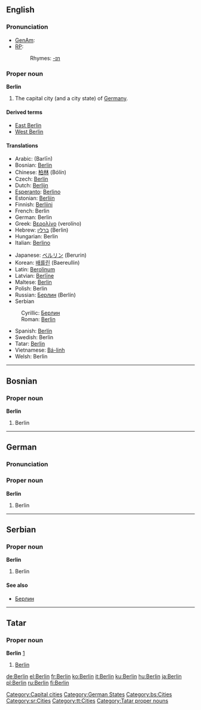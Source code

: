 {{see|Berlín}}
{{wikipedia}}

==English==

===Pronunciation===
*[[w:General American|GenAm]]: {{IPA|[bɚˈlɪn]}}
*[[Received Pronunciation|RP]]: {{IPA|[bəˈlɪn]}}
*:Rhymes: [[Rhymes:English:-ɪn|-ɪn]]

===Proper noun===
'''Berlin'''
# The capital city (and a city state) of [[Germany]].

====Derived terms====
*[[East Berlin]]
*[[West Berlin]]

====Translations====
{{top}}
*Arabic: {{ARchar|[[برلين]]}} (Barlīn)
*Bosnian: [[Berlin#Bosnian|Berlin]] {{m}}
*Chinese: [[柏林]] (Bólín)
*Czech: [[Berlín]] {{m}}
*Dutch: [[Berlijn]] {{n}}
*[[Esperanto]]: [[Berlino]]
*Estonian: [[Berliin]]
*Finnish: [[Berliini]]
*French: Berlin
*German: Berlin {{n}}
*Greek: [[Βερολίνο]] (verolíno) {{n}}
*Hebrew: [[ברלין]] (Berlin) {{f}}
*Hungarian: Berlin
*Italian: [[Berlino]] {{f}}
{{mid}}
*Japanese: [[ベルリン]] (Berurin)
*Korean: [[배를린]] (Baereullin)
*Latin: [[Berolinum]] {{n}}
*Latvian: [[Berlīne]] {{f}}
*Maltese: [[Berlin]]
*Polish: Berlin
*Russian: [[Берлин]] (Berlín) {{m}}
*Serbian
:Cyrillic: [[Берлин#Serbian|Берлин]] {{m}}
:Roman: [[Berlin#Serbian|Berlin]] {{m}}
*Spanish: [[Berlín]] {{m}}
*Swedish: Berlin
*Tatar: [[Berlin#Tatar|Berlin]]
*Vietnamese: [[Bá-linh]]
*Welsh: Berlin {{f}}
{{bottom}}

[[Category:Capital cities]]
[[Category:German States]]


----

==Bosnian==

===Proper noun===
'''Berlin''' {{m}}
#Berlin

[[Category:bs:Cities]]


----
==German==
===Pronunciation===
{{IPA|[bɛɐˈliːn]}}

===Proper noun===
'''Berlin''' {{n}}
#Berlin
----
==Serbian==

===Proper noun===
'''Berlin''' {{m}}
#Berlin

====See also====
*[[Берлин#Serbian|Берлин]]

[[Category:sr:Cities]]

----
==Tatar==
===Proper noun===
'''Berlin''' [http://www.azatliq.org/analysis/analysis/tb/2003/01/BB6CA28F-3929-4E12-BCF8-C68A65991966.asp]
#[[Berlin#english|Berlin]]
[[Category:tt:Cities]]
[[Category:Tatar proper nouns]]

[[de:Berlin]]
[[el:Berlin]]
[[fr:Berlin]]
[[ko:Berlin]]
[[it:Berlin]]
[[ku:Berlin]]
[[hu:Berlin]]
[[ja:Berlin]]
[[pl:Berlin]]
[[ru:Berlin]]
[[fi:Berlin]]